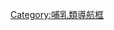 {{Navbox
|name = 鱗甲形類
|title = {{le|鱗甲形類|Pholidotamorphs}}（包括現生屬和化石屬）
|state = {{{state|autocollapse}}}
|bodyclass = hlist
|above =
* 界：[[動物界]]
* 門：[[脊索動物門]]
* 綱：[[哺乳綱]]
* 下綱：[[真獸下綱]]
* 總目：[[勞亞獸總目]]
* 演化支：[[猛獸類]]
|image =
[[File:Eomanis NT.jpg|150px]]
[[File:Palaeanodonta.jpg|150px]]

|group1 = {{le|鱗甲形類|Pholidotamorphs|鱗<br>甲<br>形<br>類}}
|list1 = {{Navbox|subgroup
  |group1 = [[穿山甲|鱗<br>甲<br>目]]
  |list1 = {{Navbox|subgroup
    |group2 = {{le|真鱗甲亞目|Eupholidota}}
    |list2 = {{Navbox|subgroup
      |group1 = {{le|穿山甲總科|Manoidea}}
      |list1 = {{Navbox|subgroup
        |group1 = [[穿山甲科]]
        |list1 =
* [[穿山甲属|穿山甲屬]]
* [[长尾穿山甲属|長尾穿山甲屬]]
* [[地穿山甲属|地穿山甲屬]]
* †{{link-sr|法尤姆穿山甲|Фајумски љускавац|未定種（''DPC 3972'' & ''DPC 4364''）}}
        |group2 = {{nowrap|†[[祖穿山甲科]]}}
        |list2 =
* †{{link-nl|隱穿山甲屬|Cryptomanis}}
* †{{le|祖穿山甲屬|Patriomanis}}
        |group3 = [[地位未定]]
        |list3 =
* †{{le|死靈穿山甲屬|Necromanis}}
}}
      |group2 = {{nowrap|†[[始穿山甲屬|始穿山甲總科]]}}
      |list2 = {{Navbox|subgroup
        |group2 = {{nowrap|†[[始穿山甲屬|始穿山甲科]]}}
        |list2 =
* †[[始穿山甲屬]]
}} }}
    |group3 = {{nowrap|†[[歐洲食蟻獸屬|歐洲食蟻獸科]]}}
    |list3 =
* †[[歐洲食蟻獸屬]]
    |group4 = [[地位未定]]
    |list4 =
* †[[歐洲穿山甲屬]]
* †{{link-sr|鱗甲目未定種 (BC 16'08)|Pholidota sp. (BC 16’08)|未定種（''BC 16'08''）}}
}}
  |group2 = <center>†{{le|古乏齒獸目|Palaeanodonta|古<br>乏<br>齒<br>獸<br>目}}</center>
  |list2 = {{Navbox|subgroup
    |group2 = †[[僑獸科]]
    |list2 = {{Navbox|subgroup
      |list1 =
* †{{link-sr|渠齒獸屬|Alocodontulum}}
* †{{link-sr|晨獸屬|Auroratherium}}
* †{{link-sr|二爪貧齒獸屬|Dipassalus}}
* †{{link-sr|五楔獸屬|Pentapassalus}}
* †{{link-sr|管齒獸屬|Tubulodon}}
      |group2 = {{nowrap|†{{link-sr|僑獸亞科|Epoicotheriinae}}}}
      |list2 =
* †{{link-sr|僑獸屬|Epoicotherium}}
* †{{link-sr|磨獸屬|Molaetherium}}
* †{{link-sr|四爪貧齒獸屬|Tetrapassalus}}
* †{{link-sr|異顱獸屬|Xenocranium}}
}}
    |group3 = {{nowrap|†{{le|蕾貧齒獸科|Ernanodontidae}}}}
    |list3 =
* †{{link-sr|亞洲樹懶屬|Asiabradypus}}
* †{{le|蕾貧齒獸屬|Ernanodon}}
    |group4 = †{{le|掘齒獸科|Escavadodontidae}}
    |list4 =
* †{{le|掘齒獸屬|Escavadodon}}
    |group5 = †{{le|始貧齒獸科|Metacheiromyidae}}<br><center>（[[並系群]]）</center>
    |list5 = {{Navbox|subgroup
      |list1 =
* †{{link-sr|短乏齒獸屬|Brachianodon}}
* †{{link-sr|磨乏齒獸屬|Mylanodon}}
      |group2 = {{nowrap|†{{le|原古乏齒獸亞科|Propalaeanodontinae}}}}
      |list2 =
* †{{link-sr|原古乏齒獸屬|Propalaeanodon}}
      |list3 = {{Navbox|subgroup
        |group3 = {{nowrap|†{{le|始貧齒獸亞科|Metacheiromyinae}}{{nobold|（並系群）}}}}
        |list3 =
* †[[始貧齒獸屬]]
* †{{link-sr|古乏齒獸屬|Palaeanodon}}
}} }}
    |group6 = [[地位未定]]
    |list6 =
* †''{{link-sr|Amelotabes}}''
* †{{link-sr|北極乏齒獸屬|Arcticanodon}}
* †{{link-sr|梅氏獸屬|Melaniella}}

}} }} }}<noinclude>
{{Collapsible option|default=autocollapse}}
[[Category:哺乳類導航框]]
</noinclude>